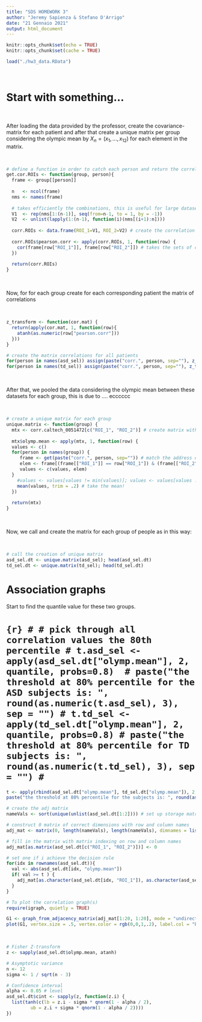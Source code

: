 ```yaml
---
title: "SDS HOMEWORK 3"
author: "Jeremy Sapienza & Stefano D'Arrigo"
date: "21 Gennaio 2021"
output: html_document
---
```


```r
knitr::opts_chunk$set(echo = TRUE)
knitr::opts_chunk$set(cache = TRUE)
```

```r
load("./hw3_data.RData")
```

$$~$$

# Start with something...

$$~$$

After loading the data provided by the professor, create the covariance-matrix for each patient and after that create a unique matrix per group considering the olympic mean by $X_n =  (x_1, ... , x_{12})$ for each element in the matrix.

$$~$$

```r
# define a function in order to catch each person and return the correlation matrix between ROIs
get.cor.ROIs <- function(group, person){
  frame <- group[[person]]
  
  n   <- ncol(frame)
  nms <- names(frame)
  
  # takes efficiently the combinations, this is useful for large dataset!
  V1  <- rep(nms[1:(n-1)], seq(from=n-1, to = 1, by = -1)) 
  V2  <- unlist(lapply(1:(n-1), function(i)(nms[(i+1):n])))
  
  corr.ROIs <- data.frame(ROI_1=V1, ROI_2=V2) # create the correlation in which I will insert the values
  
  corr.ROIs$pearson.corr <- apply(corr.ROIs, 1, function(row) {
    cor(frame[row["ROI_1"]], frame[row["ROI_2"]]) # takes the sets of columns
  })
  
  return(corr.ROIs)
}
```

$$~$$

Now, for for each group create for each corresponding patient the matrix of correlations

$$~$$

```r
z_transform <- function(cor.mat) {
  return(apply(cor.mat, 1, function(row){
    atanh(as.numeric(row["pearson.corr"])) 
  }))
}
```




```r
# create the matrix correlations for all patients
for(person in names(asd_sel)) assign(paste("corr.", person, sep=""), z_transform(get.cor.ROIs(asd_sel, person)))
for(person in names(td_sel)) assign(paste("corr.", person, sep=""), z_transform(get.cor.ROIs(td_sel, person)))
```

$$~$$

After that, we pooled the data considering the olympic mean between these datasets for each group, this is due to .... ecccccc

$$~$$

```r
# create a unique matrix for each group
unique.matrix <- function(group) {
  mtx <- corr.caltech_0051472[c("ROI_1", "ROI_2")] # create matrix with combinations
  
  mtx$olymp.mean <- apply(mtx, 1, function(row) {
  values <- c()
  for(person in names(group)) {
     frame <- get(paste("corr.", person, sep="")) # match the address of the string with the real variable
     elem <- frame[(frame[["ROI_1"]] == row["ROI_1"]) & (frame[["ROI_2"]] == row["ROI_2"]), "pearson.corr"] # select the correlation
     values <- c(values, elem)
  }
    #values <- values[values != min(values)]; values <- values[values != max(values)] # remove the min and max, we have continuous values, so the prob. to have twice the min or max is impossible..
    mean(values, trim = .2) # take the mean!
  })
  
  return(mtx)
}
```

$$~$$

Now, we call and create the matrix for each group of people as in this way:

$$~$$

```r
# call the creation of unique matrix
asd_sel.dt <- unique.matrix(asd_sel); head(asd_sel.dt)
td_sel.dt <- unique.matrix(td_sel); head(td_sel.dt)
```

# Association graphs

Start to find the quantile value for these two groups.

# ```{r}
# # pick through all correlation values the 80th percentile
# t.asd_sel <- apply(asd_sel.dt["olymp.mean"], 2, quantile, probs=0.8) 
# paste("the threshold at 80% percentile for the ASD subjects is: ", round(as.numeric(t.asd_sel), 3), sep = "")
# t.td_sel <- apply(td_sel.dt["olymp.mean"], 2, quantile, probs=0.8)
# paste("the threshold at 80% percentile for TD subjects is: ", round(as.numeric(t.td_sel), 3), sep = "")
# ```

```r
t <- apply(rbind(asd_sel.dt["olymp.mean"], td_sel.dt["olymp.mean"]), 2, quantile, probs=0.8) 
paste("the threshold at 80% percentile for the subjects is: ", round(as.numeric(t), 3), sep = "")
```


```r
# create the adj matrix 
nameVals <- sort(unique(unlist(asd_sel.dt[1:2]))) # set up storage matrix, get names for row and columns

# construct 0 matrix of correct dimensions with row and column names 
adj_mat <- matrix(0, length(nameVals), length(nameVals), dimnames = list(nameVals, nameVals)) 

# fill in the matrix with matrix indexing on row and column names 
adj_mat[as.matrix(asd_sel.dt[c("ROI_1", "ROI_2")])] <- 0

# set one if i achieve the decision rule 
for(idx in rownames(asd_sel.dt)){ 
  val <- abs(asd_sel.dt[idx, "olymp.mean"])
  if( val >= t ) {
    adj_mat[as.character(asd_sel.dt[idx, "ROI_1"]), as.character(asd_sel.dt[idx, "ROI_2"])] <- 1 
  } 
}

# To plot the correlation graph(s)
require(igraph, quietly = TRUE)

G1 <- graph_from_adjacency_matrix(adj_mat[1:20, 1:20], mode = "undirected") 
plot(G1, vertex.size = .5, vertex.color = rgb(0,0,1,.2), label.col = "black", curved = TRUE, main = "Marginal Correlation Graph", sub = "(No multiplicity adjustment)") 
```

$$~$$


```r
# Fisher Z-transform
z <- sapply(asd_sel.dt$olymp.mean, atanh)

# Asymptotic variance
n <- 12
sigma <- 1 / sqrt(n - 3)

# Confidence interval
alpha <- 0.05 # level
asd_sel.dt$cint <- sapply(z, function(z.i) {
  list(tanh(c(lb = z.i - sigma * qnorm(1 - alpha / 2), 
         ub = z.i + sigma * qnorm(1 - alpha / 2))))
})
```







